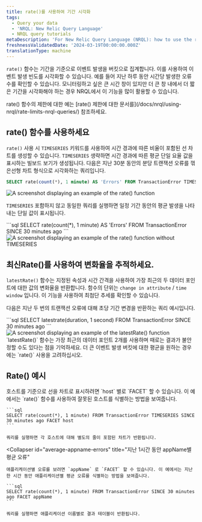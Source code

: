 ```yaml
---
title: rate()를 사용하여 기간 시각화
tags:
  - Query your data
  - 'NRQL: New Relic Query Language'
  - NRQL query tutorials
metaDescription: 'For New Relic Query Language (NRQL): how to use the rate() function to visualize event occurrences over a set period of time.'
freshnessValidatedDate: '2024-03-19T00:00:00.000Z'
translationType: machine
---
```





`rate()` 함수는 기간을 기준으로 이벤트 발생을 버킷으로 집계합니다. 이를 사용하여 이벤트 발생 빈도를 시각화할 수 있습니다. 예를 들어 지난 하루 동안 시간당 발생한 오류 수를 확인할 수 있습니다. 모니터링하고 싶은 큰 시간 창이 있지만 더 큰 창 내에서 더 짧은 기간을 시각화해야 하는 경우 NRQL에서 이 기능을 많이 활용할 수 있습니다.

<Callout variant="tip">
  rate() 함수의 제한에 대한 예는 [rate() 제한에 대한 문서를](/docs/nrql/using-nrql/rate-limits-nrql-queries/) 참조하세요.
</Callout>

## rate() 함수를 사용하세요

`rate()` 사용 시 `TIMESERIES` 키워드를 사용하여 시간 경과에 따른 비율이 포함된 선 차트를 생성할 수 있습니다. `TIMESERIES` 생략하면 시간 경과에 따른 평균 단일 요율 값을 표시하는 빌보드 보기가 생성됩니다. 다음은 지난 30분 동안의 분당 트랜잭션 오류를 꺾은선형 차트 형식으로 시각화하는 쿼리입니다.

```sql
SELECT rate(count(*), 1 minute) AS 'Errors' FROM TransactionError TIMESERIES SINCE 30 minutes ago
```

<img
  title="Rate function with timeseries"
  alt="A screenshot displaying an example of the rate() function"
  src={exampleRateFunction}
/>

`TIMESERIES` 포함하지 않고 동일한 쿼리를 실행하면 일정 기간 동안의 평균 발생을 나타내는 단일 값이 표시됩니다.

<SideBySide>
  <Side>
    ```sql
    SELECT rate(count(*), 1 minute) AS 'Errors' FROM TransactionError SINCE 30 minutes ago
    ```
  </Side>

  <Side>
    <img
      title="Rate function without timeseries"
      alt="A screenshot displaying an example of the rate() function without TIMESERIES"
      src={exampleRateFunctionNoTimeseries}
    />
  </Side>
</SideBySide>

## 최신Rate()를 사용하여 변화율을 추적하세요.

`latestRate()` 함수는 지정된 속성과 시간 간격을 사용하여 가장 최근의 두 데이터 포인트에 대한 값의 변화율을 반환합니다. 함수의 단위는 `change in attribute` / `time window` 입니다. 이 기능을 사용하여 최첨단 추세를 확인할 수 있습니다.

다음은 지난 두 번의 트랜잭션 오류에 대해 초당 기간 변경을 반환하는 쿼리 예시입니다.

<SideBySide>
  <Side>
    ```sql
    SELECT latestrate(duration, 1 second) FROM TransactionError SINCE 30 minutes ago
    ```
  </Side>

  <Side>
    <img
      title="Latestrate function"
      alt="A screenshot displaying an example of the latestRate() function"
      src={exampleLatestRateFunction}
    />
  </Side>
</SideBySide>

<Callout variant="important">
  `latestRate()` 함수는 가장 최근의 데이터 포인트 2개를 사용하며 때로는 결과가 불안정할 수도 있다는 점을 기억하세요. 더 큰 이벤트 발생 버킷에 대한 평균을 원하는 경우에는 `rate()` 사용을 고려하십시오.
</Callout>

## Rate() 예시

<CollapserGroup>
  <Collapser
    id="error-by-hostname"
    title="호스트별 오류율 시각화"
  >
    호스트를 기준으로 선을 차트로 표시하려면 `host` 별로 `FACET` 할 수 있습니다. 이 예에서는 `rate()` 함수를 사용하여 잘못된 호스트를 식별하는 방법을 보여줍니다.

    ```sql
    SELECT rate(count(*), 1 minute) FROM TransactionError TIMESERIES SINCE 30 minutes ago FACET host
    ```

    쿼리를 실행하면 각 호스트에 대해 별도의 줄이 포함된 차트가 반환됩니다.
  </Collapser>

  <Collapser
    id="average-appname-errors"
    title="지난 1시간 동안 appName별 평균 오류"
  >
    애플리케이션별 오류를 보려면 `appName` 로 `FACET` 할 수 있습니다. 이 예에서는 지난 한 시간 동안 애플리케이션별 평균 오류를 식별하는 방법을 보여줍니다.

    ```sql
    SELECT rate(count(*), 1 minute) FROM TransactionError SINCE 30 minutes ago FACET appName
    ```

    쿼리를 실행하면 애플리케이션 이름별로 결과 테이블이 반환됩니다.
  </Collapser>
</CollapserGroup>